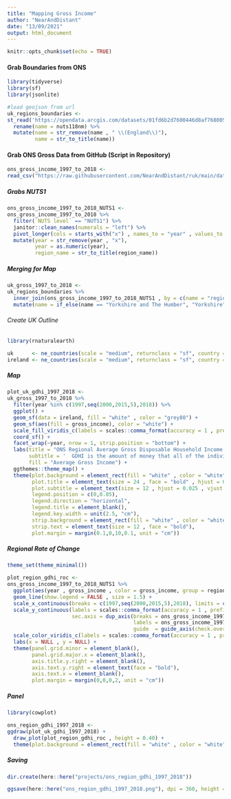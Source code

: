 ```yaml
---
title: "Mapping Gross Income"
author: "NearAndDistant"
date: "13/09/2021"
output: html_document
---
```


```r
knitr::opts_chunk$set(echo = TRUE)
```

#### Grab Boundaries from ONS
```r

library(tidyverse)
library(sf)
library(jsonlite)

#load geojson from url
uk_regions_boundaries <-
st_read('https://opendata.arcgis.com/datasets/01fd6b2d7600446d8af768005992f76a_3.geojson') %>%
  rename(name = nuts118nm) %>% 
  mutate(name = str_remove(name , " \\(England\\)"), 
         name = str_to_title(name))

```

#### Grab ONS Gross Data from GitHub (Script in Repository)
```r

ons_gross_income_1997_to_2018 <-
read_csv("https://raw.githubusercontent.com/NearAndDistant/ruk/main/data_scripts/ons_gross_income_1997_to_2018/ons_gross_income_1997_to_2018.csv")

```

##### Grabs NUTS1
```r

ons_gross_income_1997_to_2018_NUTS1 <-
ons_gross_income_1997_to_2018 %>%
  filter(`NUTS level` == "NUTS1") %>%
  janitor::clean_names(numerals = "left") %>%
  pivot_longer(cols = starts_with("x") , names_to = "year" , values_to = "gross_income") %>%
  mutate(year = str_remove(year , "x"),
         year = as.numeric(year),
         region_name = str_to_title(region_name))

```

##### Merging for Map
```r

uk_gross_1997_to_2018 <- 
uk_regions_boundaries %>%
  inner_join(ons_gross_income_1997_to_2018_NUTS1 , by = c(name = "region_name")) %>%
  mutate(name = if_else(name == "Yorkshire and The Humber", "Yorkshire", name))

```

###### Create UK Outline
```r
library(rnaturalearth)

uk      <- ne_countries(scale = "medium", returnclass = "sf", country = "United Kingdom")
ireland <- ne_countries(scale = "medium", returnclass = "sf", country = "Ireland")

```

##### Map
```r

plot_uk_gdhi_1997_2018 <-
uk_gross_1997_to_2018 %>%
  filter(year %in% c(1997,seq(2000,2015,5),2018)) %>%
  ggplot() +
  geom_sf(data = ireland, fill = "white" , color = "grey80") +
  geom_sf(aes(fill = gross_income), color = "white") +
  scale_fill_viridis_c(labels = scales::comma_format(accuracy = 1 , prefix = "£") , direction = -1) +
  coord_sf() +
  facet_wrap(~year, nrow = 1, strip.position = "bottom") +
  labs(title = "ONS Regional Average Gross Disposable Household Income (GDHI)" , 
       subtitle = '  GDHI is the amount of money that all of the individuals in the household have available for spending or saving after they have paid direct and indirect taxes and received any direct benefits.\n GDHI is a concept that is seen to reflect the “material welfare” of the household. Regional estimates are produced in current prices (which include the effects of inflation).',
       fill = "Average Gross Income") +
  ggthemes::theme_map() +
  theme(plot.background = element_rect(fill = "white" , color = "white"),
        plot.title = element_text(size = 24 , face = "bold" , hjust = 0.025, vjust = 2),
        plot.subtitle = element_text(size = 12 , hjust = 0.025 , vjust = 1),
        legend.position = c(0,0.85),
        legend.direction = "horizontal",
        legend.title = element_blank(),
        legend.key.width = unit(2.5, "cm"),
        strip.background = element_rect(fill = "white" , color = "white"),
        strip.text = element_text(size = 12 , face = "bold"),
        plot.margin = margin(0.1,0,10,0.1, unit = "cm"))

```

##### Regional Rate of Change
```r
theme_set(theme_minimal())

plot_region_gdhi_roc <-
ons_gross_income_1997_to_2018_NUTS1 %>%
  ggplot(aes(year , gross_income , color = gross_income, group = region_name)) +
  geom_line(show.legend = FALSE , size = 1.5) +
  scale_x_continuous(breaks = c(1997,seq(2000,2015,5),2018), limits = c(1997,2018), expand = c(0,0)) +
  scale_y_continuous(labels = scales::comma_format(accuracy = 1 , prefix = "£"), breaks = seq(0,250000,50000),
                     sec.axis = dup_axis(breaks = ons_gross_income_1997_to_2018_NUTS1$gross_income[which(ons_gross_income_1997_to_2018_NUTS1$year == 2018)],
                                         labels = ons_gross_income_1997_to_2018_NUTS1$region_name[which(ons_gross_income_1997_to_2018_NUTS1$year == 2018)],
                                         guide  = guide_axis(check.overlap = TRUE))) +
  scale_color_viridis_c(labels = scales::comma_format(accuracy = 1 , prefix = "£"), direction = -1) +
  labs(x = NULL , y = NULL) +
  theme(panel.grid.minor = element_blank(), 
        panel.grid.major.x = element_blank(), 
        axis.title.y.right = element_blank(), 
        axis.text.y.right = element_text(face = "bold"),
        axis.text.x = element_blank(),
        plot.margin = margin(0,0,0,2, unit = "cm"))

```

##### Panel
```r
library(cowplot)

ons_region_gdhi_1997_2018 <-
ggdraw(plot_uk_gdhi_1997_2018) +
  draw_plot(plot_region_gdhi_roc , height = 0.40) +
  theme(plot.background = element_rect(fill = "white" , color = "white"))

```

##### Saving
```r

dir.create(here::here("projects/ons_region_gdhi_1997_2018"))

ggsave(here::here("ons_region_gdhi_1997_2018.png"), dpi = 360, height = 10, width = 15)

```


